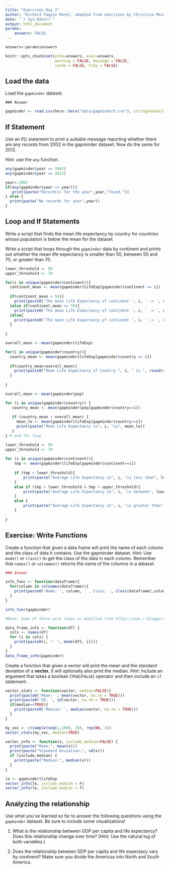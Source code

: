 ```yaml
---
title: "Exercises Day 2"
author: "Richard Paquin Morel, adapted from exercises by Christina Maimone"
date: "`r Sys.Date()`"
output: html_document
params:
    answers: FALSE
---
```



```r
answers<-params$answers
```

```r
knitr::opts_chunk$set(echo=answers, eval=answers,
                      warning = FALSE, message = FALSE,
                      cache = FALSE, tidy = FALSE)
```

## Load the data

Load the `gapminder` dataset.

```asis
### Answer
```

```r
gapminder <- read.csv(here::here("data/gapminder5.csv"), stringsAsFactors=FALSE)
```


## If Statement

Use an if() statement to print a suitable message reporting whether there are any records from 2002 in the gapminder dataset. Now do the same for 2012.

Hint: use the `any` function.

```r
any(gapminder$year == 2002)
any(gapminder$year == 2012)

```

```r
year<-2002
if(any(gapminder$year == year)){
   print(paste("Record(s) for the year",year,"found."))
} else {
  print(paste("No records for year",year))
}
```


## Loop and If Statements

Write a script that finds the mean life expectancy by country for countries whose population is below the mean for the dataset

Write a script that loops through the `gapminder` data by continent and prints out whether the mean life expectancy is smaller than 50, between 50 and 70, or greater than 70.

```r

lower_threshold <- 50
upper_threshold <- 70

for(i in unique(gapminder$continent)){
  continent_mean <- mean(gapminder$lifeExp[gapminder$continent == i])
  
  if(continent_mean < 50){
    print(paste0('The mean Life Expectancy of continent ', i, ' -> ', continent_mean, ' is less than ', lower_threshold,'.' ))
  }else if(continent_mean <= 70){
    print(paste0('The mean Life Expectancy of continent ', i, ' -> ', continent_mean, ' is between ', lower_threshold,' and ', upper_threshold, '.' ))
  }else{
    print(paste0('The mean Life Expectancy pf continent ', i, ' -> ', continent_mean, ' is greater than ', upper_threshold,'.' ))
  }
  
}


```

```r

overall_mean <- mean(gapminder$lifeExp)

for(i in unique(gapminder$country)){
  country_mean <- mean(gapminder$lifeExp[gapminder$country == i])
  
  if(country_mean<overall_mean){
    print(paste0("Mean Life Expectancy of Country ", i, " is ", round(country_mean), "."))
  }
  
}

```


```r
overall_mean <- mean(gapminder$pop)

for (i in unique(gapminder$country)) {
   country_mean <- mean(gapminder$pop[gapminder$country==i])
   
   if (country_mean < overall_mean) {
     mean_le <- mean(gapminder$lifeExp[gapminder$country==i])
     print(paste("Mean Life Expectancy in", i, "is", mean_le))
   } 
} # end for loop
```

```r
lower_threshold <- 50
upper_threshold <- 70
 
for (i in unique(gapminder$continent)){
    tmp <- mean(gapminder$lifeExp[gapminder$continent==i])
    
    if (tmp < lower_threshold){
        print(paste("Average Life Expectancy in", i, "is less than", lower_threshold))
    }
    else if (tmp > lower_threshold & tmp < upper_threshold){
        print(paste("Average Life Expectancy in", i, "is between", lower_threshold, "and", upper_threshold))
    }
    else {
        print(paste("Average Life Expectancy in", i, "is greater than", upper_threshold))
    }
   
}
```


## Exercise: Write Functions

Create a function that given a data frame will print the name of each column and the class of data it contains. Use the gapminder dataset.  Hint: Use `mode()` or `class()` to get the class of the data in each column. Remember that `names()` or `colnames()` returns the name of the columns in a dataset.

```r
### Answer

info_func <- function(dataframe){
  for(column in colnames(dataframe)){
    print(paste0('Name: ', column, ' , Class: ', class(dataframe[,column])))
  }
}

info_func(gapminder)

#Note: Some of these were taken or modified from https://www.r-bloggers.com/functions-exercises/
```

```r
data_frame_info <- function(df) {
  cols <- names(df)
  for (i in cols) {
    print(paste0(i, ": ", mode(df[, i])))
  }
}
data_frame_info(gapminder)
```

Create a function that given a vector will print the mean and the standard deviation of a **vector**, it will optionally also print the median. Hint: include an argument that takes a boolean (`TRUE`/`FALSE`) operator and then include an `if` statement.

```r

vector_stats <- function(vector, median=FALSE){
  print(paste0('Mean: ', mean(vector, na.rm = TRUE)))
  print(paste0('SD: ', sd(vector, na.rm = TRUE)))
  if(median==TRUE){
    print(paste0('Median: ', median(vector, na.rm = TRUE)))
  }
}

my_vec <- c(sample(seq(1,100), 20), rep(NA, 5))
vector_stats(my_vec, median=TRUE)

```

```r
vector_info <- function(x, include_median=FALSE) {
  print(paste("Mean:", mean(x)))
  print(paste("Standard Deviation:", sd(x)))
  if (include_median) {
    print(paste("Median:", median(x)))
  }
}

le <- gapminder$lifeExp
vector_info(le, include_median = F)
vector_info(le, include_median = T)
```

## Analyzing the relationship 

Use what you've learned so far to answer the following questions using the `gapminder` dataset. Be sure to include some visualizations!

1. What is the relationship between GDP per capita and life expectancy? Does this relationship change over time? (Hint: Use the natural log of both variables.)

2. Does the relationship between GDP per capita and life expectacy vary by continent? Make sure you divide the Americas into North and South America.
